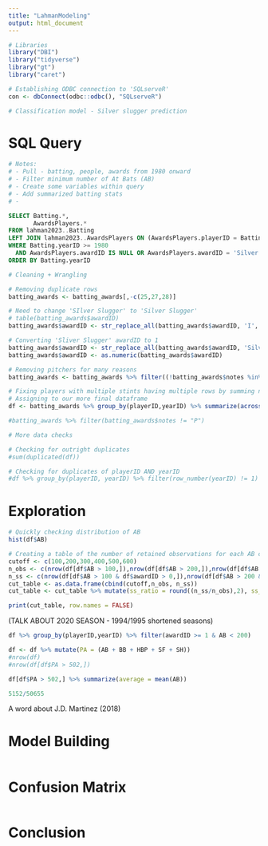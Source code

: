 ```yaml
---
title: "LahmanModeling"
output: html_document
---
```


```r
# Libraries
library("DBI")
library("tidyverse")
library("gt")
library("caret")

# Establishing ODBC connection to 'SQLserveR'
con <- dbConnect(odbc::odbc(), "SQLserveR")
```


```r
# Classification model - Silver slugger prediction

```


# SQL Query


```r
# Notes: 
# - Pull - batting, people, awards from 1980 onward
# - Filter minimum number of At Bats (AB)
# - Create some variables within query
# - Add summarized batting stats
# -
```


```sql
SELECT Batting.*,
       AwardsPlayers.*
FROM lahman2023..Batting
LEFT JOIN lahman2023..AwardsPlayers ON (AwardsPlayers.playerID = Batting.playerID AND AwardsPlayers.yearID = Batting.yearID)
WHERE Batting.yearID >= 1980 
  AND AwardsPlayers.awardID IS NULL OR AwardsPlayers.awardID = 'Silver Slugger'
ORDER BY Batting.yearID
```


```r
# Cleaning + Wrangling

# Removing duplicate rows
batting_awards <- batting_awards[,-c(25,27,28)]

# Need to change 'SIlver Slugger' to 'Silver Slugger'
# table(batting_awards$awardID)
batting_awards$awardID <- str_replace_all(batting_awards$awardID, 'I','i')

# Converting 'Sliver Slugger' awardID to 1
batting_awards$awardID <- str_replace_all(batting_awards$awardID, 'Silver Slugger',"1")
batting_awards$awardID <- as.numeric(batting_awards$awardID)

# Removing pitchers for many reasons
batting_awards <- batting_awards %>% filter((!batting_awards$notes %in% ("P")))

# Fixing players with multiple stints having multiple rows by summing numeric columns by playerID/yearID
# Assigning to our more final dataframe
df <- batting_awards %>% group_by(playerID,yearID) %>% summarize(across("G":"awardID", ~ sum(.x, na.rm = TRUE))) %>% ungroup()
```

```r
#batting_awards %>% filter(batting_awards$notes != "P")
```



```r
# More data checks

# Checking for outright duplicates
#sum(duplicated(df))

# Checking for duplicates of playerID AND yearID
#df %>% group_by(playerID, yearID) %>% filter(row_number(yearID) != 1)

```


# Exploration 


```r
# Quickly checking distribution of AB
hist(df$AB)
```


```r
# Creating a table of the number of retained observations for each AB cutoff
cutoff <- c(100,200,300,400,500,600)
n_obs <- c(nrow(df[df$AB > 100,]),nrow(df[df$AB > 200,]),nrow(df[df$AB > 300,]),nrow(df[df$AB > 400,]),nrow(df[df$AB > 500,]),nrow(df[df$AB > 600,]))
n_ss <- c(nrow(df[df$AB > 100 & df$awardID > 0,]),nrow(df[df$AB > 200 & df$awardID > 0,]),nrow(df[df$AB > 300 & df$awardID > 0,]),nrow(df[df$AB > 400 & df$awardID > 0,]),nrow(df[df$AB > 500 & df$awardID > 0,]),nrow(df[df$AB > 600 & df$awardID > 0,]))
cut_table <- as.data.frame(cbind(cutoff,n_obs, n_ss))
cut_table <- cut_table %>% mutate(ss_ratio = round((n_ss/n_obs),2), ss_perc = n_ss/(nrow(df[df$awardID > 0,])))

print(cut_table, row.names = FALSE)
```


(TALK ABOUT 2020 SEASON - 1994/1995 shortened seasons)


```r
df %>% group_by(playerID,yearID) %>% filter(awardID >= 1 & AB < 200)
```

```r
df <- df %>% mutate(PA = (AB + BB + HBP + SF + SH))
#nrow(df)
#nrow(df[df$PA > 502,])

df[df$PA > 502,] %>% summarize(average = mean(AB))

5152/50655
```


A word about J.D. Martinez (2018)














 
# Model Building


```r

```


# Confusion Matrix

```r

```



# Conclusion

```r

```



